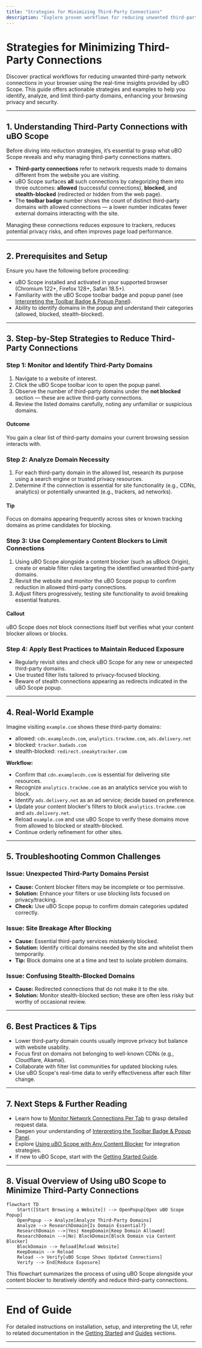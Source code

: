 ```yaml
---
title: "Strategies for Minimizing Third-Party Connections"
description: "Explore proven workflows for reducing unwanted third-party network connections using the visual feedback from uBO Scope. Get practical advice on what to look out for and actionable steps to secure your browsing sessions."
---
```


# Strategies for Minimizing Third-Party Connections

Discover practical workflows for reducing unwanted third-party network connections in your browser using the real-time insights provided by uBO Scope. This guide offers actionable strategies and examples to help you identify, analyze, and limit third-party domains, enhancing your browsing privacy and security.

---

## 1. Understanding Third-Party Connections with uBO Scope

Before diving into reduction strategies, it’s essential to grasp what uBO Scope reveals and why managing third-party connections matters.

- **Third-party connections** refer to network requests made to domains different from the website you are visiting.
- uBO Scope surfaces **all** such connections by categorizing them into three outcomes: **allowed** (successful connections), **blocked**, and **stealth-blocked** (redirected or hidden from the web page).
- The **toolbar badge** number shows the count of distinct third-party domains with allowed connections — a lower number indicates fewer external domains interacting with the site.

Managing these connections reduces exposure to trackers, reduces potential privacy risks, and often improves page load performance.

---

## 2. Prerequisites and Setup

Ensure you have the following before proceeding:

- uBO Scope installed and activated in your supported browser (Chromium 122+, Firefox 128+, Safari 18.5+).
- Familiarity with the uBO Scope toolbar badge and popup panel (see [Interpreting the Toolbar Badge & Popup Panel](guides/workflows/interpreting-badge-data)).
- Ability to identify domains in the popup and understand their categories (allowed, blocked, stealth-blocked).

---

## 3. Step-by-Step Strategies to Reduce Third-Party Connections

### Step 1: Monitor and Identify Third-Party Domains

1. Navigate to a website of interest.
2. Click the uBO Scope toolbar icon to open the popup panel.
3. Observe the number of third-party domains under the **not blocked** section — these are active third-party connections.
4. Review the listed domains carefully, noting any unfamiliar or suspicious domains.

#### Outcome
You gain a clear list of third-party domains your current browsing session interacts with.

### Step 2: Analyze Domain Necessity

1. For each third-party domain in the allowed list, research its purpose using a search engine or trusted privacy resources.
2. Determine if the connection is essential for site functionality (e.g., CDNs, analytics) or potentially unwanted (e.g., trackers, ad networks).

#### Tip
Focus on domains appearing frequently across sites or known tracking domains as prime candidates for blocking.

### Step 3: Use Complementary Content Blockers to Limit Connections

1. Using uBO Scope alongside a content blocker (such as uBlock Origin), create or enable filter rules targeting the identified unwanted third-party domains.
2. Revisit the website and monitor the uBO Scope popup to confirm reduction in allowed third-party connections.
3. Adjust filters progressively, testing site functionality to avoid breaking essential features.

#### Callout
uBO Scope does not block connections itself but verifies what your content blocker allows or blocks.

### Step 4: Apply Best Practices to Maintain Reduced Exposure

- Regularly revisit sites and check uBO Scope for any new or unexpected third-party domains.
- Use trusted filter lists tailored to privacy-focused blocking.
- Beware of stealth connections appearing as redirects indicated in the uBO Scope popup.

---

## 4. Real-World Example

Imagine visiting `example.com` shows these third-party domains:

- allowed: `cdn.examplecdn.com`, `analytics.trackme.com`, `ads.delivery.net`
- blocked: `tracker.badads.com`
- stealth-blocked: `redirect.sneakytracker.com`

**Workflow:**

- Confirm that `cdn.examplecdn.com` is essential for delivering site resources.
- Recognize `analytics.trackme.com` as an analytics service you wish to block.
- Identify `ads.delivery.net` as an ad service; decide based on preference.
- Update your content blocker's filters to block `analytics.trackme.com` and `ads.delivery.net`.
- Reload `example.com` and use uBO Scope to verify these domains move from allowed to blocked or stealth-blocked.
- Continue orderly refinement for other sites.

---

## 5. Troubleshooting Common Challenges

### Issue: Unexpected Third-Party Domains Persist

- **Cause:** Content blocker filters may be incomplete or too permissive.
- **Solution:** Enhance your filters or use blocking lists focused on privacy/tracking.
- **Check:** Use uBO Scope popup to confirm domain categories updated correctly.

### Issue: Site Breakage After Blocking

- **Cause:** Essential third-party services mistakenly blocked.
- **Solution:** Identify critical domains needed by the site and whitelist them temporarily.
- **Tip:** Block domains one at a time and test to isolate problem domains.

### Issue: Confusing Stealth-Blocked Domains

- **Cause:** Redirected connections that do not make it to the site.
- **Solution:** Monitor stealth-blocked section; these are often less risky but worthy of occasional review.

---

## 6. Best Practices & Tips

- Lower third-party domain counts usually improve privacy but balance with website usability.
- Focus first on domains not belonging to well-known CDNs (e.g., Cloudflare, Akamai).
- Collaborate with filter list communities for updated blocking rules.
- Use uBO Scope's real-time data to verify effectiveness after each filter change.

---

## 7. Next Steps & Further Reading

- Learn how to [Monitor Network Connections Per Tab](guides/workflows/monitor-network) to grasp detailed request data.
- Deepen your understanding of [Interpreting the Toolbar Badge & Popup Panel](guides/workflows/interpreting-badge-data).
- Explore [Using uBO Scope with Any Content Blocker](guides/insights-advanced/using-ubo-scope-with-content-blockers) for integration strategies.
- If new to uBO Scope, start with the [Getting Started Guide](guides/workflows/getting-started).

---

## 8. Visual Overview of Using uBO Scope to Minimize Third-Party Connections

```mermaid
flowchart TD
    Start([Start Browsing a Website]) --> OpenPopup[Open uBO Scope Popup]
    OpenPopup --> Analyze[Analyze Third-Party Domains]
    Analyze --> ResearchDomain{Is Domain Essential?}
    ResearchDomain -->|Yes| KeepDomain[Keep Domain Allowed]
    ResearchDomain -->|No| BlockDomain[Block Domain via Content Blocker]
    BlockDomain --> Reload[Reload Website]
    KeepDomain --> Reload
    Reload --> Verify[uBO Scope Shows Updated Connections]
    Verify --> End[Reduce Exposure]
```

This flowchart summarizes the process of using uBO Scope alongside your content blocker to iteratively identify and reduce third-party connections.

---

# End of Guide

For detailed instructions on installation, setup, and interpreting the UI, refer to related documentation in the [Getting Started](getting-started/basics-installation/install-on-your-browser) and [Guides](guides/workflows/getting-started) sections.


---